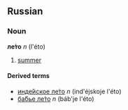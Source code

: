==Russian==
===Noun===
'''ле́то''' ''n'' (l'éto)

# [[summer]]

====Derived terms====
*[[индейское лето|инде́йское ле́то]] ''n'' (ind'éjskoje l'éto)
*[[бабье лето|ба́бье ле́то]] ''n'' (báb'je l'éto)